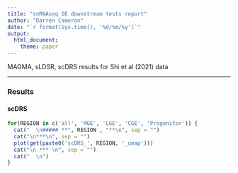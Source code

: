 ```yaml
---
title: "snRNAseq GE downstream tests report"
author: "Darren Cameron"
date: "`r format(Sys.time(), '%d/%m/%y')`"
output: 
  html_document:
    theme: paper
---
```


MAGMA, sLDSR, scDRS results for Shi et al (2021) data

*** 

### **Results** {.tabset}

#### **scDRS** {.tabset}

```r
for(REGION in c('all', 'MGE', 'LGE', 'CGE', 'Progenitor')) {
  cat("  \n##### **", REGION , "**\n", sep = "")
  cat("\n***\n", sep = "")
  plot(get(paste0('scDRS_', REGION, '_umap')))
  cat("\n *** \n", sep = "")
  cat("  \n")
}
```


